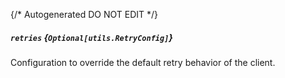 {/* Autogenerated DO NOT EDIT  */}

##### `retries` *{`Optional[utils.RetryConfig]`}*
Configuration to override the default retry behavior of the client.

<Collapsible openLabel={Labels.showProperties} closeLabel={Labels.hideProperties}>
  <Retryconfig />
</Collapsible>

